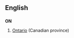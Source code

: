 {{see|on|ön|ơn|on-|-on|-ón|-ön}}
==English==

==={{Abbreviation}}===
'''ON'''

# [[Ontario]] (Canadian province)